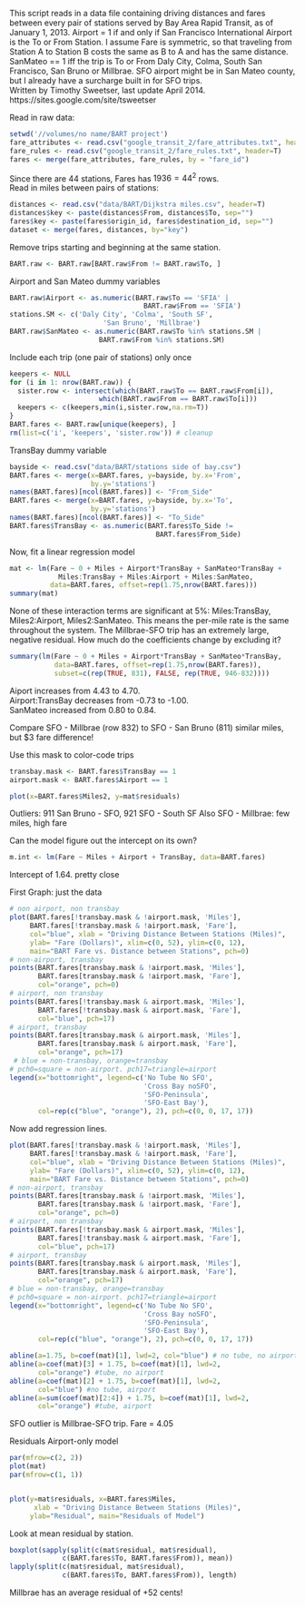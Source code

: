 This script reads in a data file containing driving distances and fares between every pair of stations served by Bay Area Rapid Transit, as of January 1, 2013. Airport = 1 if and only if San Francisco International Airport is the To or From Station. I assume Fare is symmetric, so that traveling from Station A to Station B costs the same as B to A and has the same distance. SanMateo == 1 iff the trip is To or From Daly City, Colma, South San Francisco, San Bruno or Millbrae. SFO airport might be in San Mateo county, but I already have a surcharge built in for SFO trips.  
Written by Timothy Sweetser, last update April 2014.
https://sites.google.com/site/tsweetser

Read in raw data:
```r
setwd('//volumes/no name/BART project')
fare_attributes <- read.csv("google_transit_2/fare_attributes.txt", header=T)
fare_rules <- read.csv("google_transit_2/fare_rules.txt", header=T)
fares <- merge(fare_attributes, fare_rules, by = "fare_id")
```
Since there are 44 stations, Fares has $1936 = 44^2$ rows.  
Read in miles between pairs of stations:
```r
distances <- read.csv("data/BART/Dijkstra miles.csv", header=T)
distances$key <- paste(distances$From, distances$To, sep="")
fares$key <- paste(fares$origin_id, fares$destination_id, sep="")
dataset <- merge(fares, distances, by="key")
```
Remove trips starting and beginning at the same station.
```r
BART.raw <- BART.raw[BART.raw$From != BART.raw$To, ]
```
Airport and San Mateo dummy variables
```r
BART.raw$Airport <- as.numeric(BART.raw$To == 'SFIA' | 
                                 BART.raw$From == 'SFIA')
stations.SM <- c('Daly City', 'Colma', 'South SF', 
                       'San Bruno', 'Millbrae')
BART.raw$SanMateo <- as.numeric(BART.raw$To %in% stations.SM |
                      BART.raw$From %in% stations.SM)
```
Include each trip (one pair of stations) only once
```r
keepers <- NULL
for (i in 1: nrow(BART.raw)) {
  sister.row <- intersect(which(BART.raw$To == BART.raw$From[i]),
                      which(BART.raw$From == BART.raw$To[i]))
  keepers <- c(keepers,min(i,sister.row,na.rm=T))
}
BART.fares <- BART.raw[unique(keepers), ]
rm(list=c('i', 'keepers', 'sister.row')) # cleanup
```
TransBay dummy variable 
```r
bayside <- read.csv("data/BART/stations side of bay.csv")
BART.fares <- merge(x=BART.fares, y=bayside, by.x='From', 
                    by.y='stations')
names(BART.fares)[ncol(BART.fares)] <- "From_Side"
BART.fares <- merge(x=BART.fares, y=bayside, by.x='To', 
                    by.y='stations')
names(BART.fares)[ncol(BART.fares)] <- "To_Side"
BART.fares$TransBay <- as.numeric(BART.fares$To_Side != 
                                    BART.fares$From_Side)
```
Now, fit a linear regression model
```r
mat <- lm(Fare ~ 0 + Miles + Airport*TransBay + SanMateo*TransBay +
            Miles:TransBay + Miles:Airport + Miles:SanMateo, 
          data=BART.fares, offset=rep(1.75,nrow(BART.fares)))
summary(mat)
```
None of these interaction terms are significant at 5%: Miles:TransBay, Miles2:Airport, Miles2:SanMateo. This means the per-mile rate is the same throughout the system. The Millbrae-SFO trip has an extremely large, negative residual. How much do the coefficients change by excluding it?
```r
summary(lm(Fare ~ 0 + Miles + Airport*TransBay + SanMateo*TransBay, 
           data=BART.fares, offset=rep(1.75,nrow(BART.fares)),
           subset=c(rep(TRUE, 831), FALSE, rep(TRUE, 946-832))))
```
Aiport increases from 4.43 to 4.70.  
Airport:TransBay decreases from -0.73 to -1.00.  
SanMateo increased from 0.80 to 0.84.  

Compare SFO - Millbrae (row 832) to SFO - San Bruno (811)
similar miles, but $3 fare difference!

Use this mask to color-code trips
```r
transbay.mask <- BART.fares$TransBay == 1 
airport.mask <- BART.fares$Airport == 1

plot(x=BART.fares$Miles2, y=mat$residuals)
```

Outliers: 911 San Bruno - SFO, 921 SFO - South SF
Also SFO - Millbrae: few miles, high fare  

Can the model figure out the intercept on its own?
```r
m.int <- lm(Fare ~ Miles + Airport + TransBay, data=BART.fares) 
``` 
Intercept of 1.64. pretty close

First Graph: just the data
```r
# non airport, non transbay
plot(BART.fares[!transbay.mask & !airport.mask, 'Miles'],
     BART.fares[!transbay.mask & !airport.mask, 'Fare'],
     col="blue", xlab = "Driving Distance Between Stations (Miles)", 
     ylab= "Fare (Dollars)", xlim=c(0, 52), ylim=c(0, 12),
     main="BART Fare vs. Distance between Stations", pch=0)
# non-airport, transbay
points(BART.fares[transbay.mask & !airport.mask, 'Miles'],
       BART.fares[transbay.mask & !airport.mask, 'Fare'],
       col="orange", pch=0)
# airport, non transbay
points(BART.fares[!transbay.mask & airport.mask, 'Miles'],
       BART.fares[!transbay.mask & airport.mask, 'Fare'],
       col="blue", pch=17)
# airport, transbay
points(BART.fares[transbay.mask & airport.mask, 'Miles'],
       BART.fares[transbay.mask & airport.mask, 'Fare'],
       col="orange", pch=17)
 # blue = non-transbay, orange=transbay
# pch0=square = non-airport. pch17=triangle=airport
legend(x="bottomright", legend=c('No Tube No SFO', 
                                 'Cross Bay noSFO',
                                 'SFO-Peninsula',
                                 'SFO-East Bay'), 
       col=rep(c("blue", "orange"), 2), pch=c(0, 0, 17, 17))
```
Now add regression lines.
```r
plot(BART.fares[!transbay.mask & !airport.mask, 'Miles'],
     BART.fares[!transbay.mask & !airport.mask, 'Fare'],
     col="blue", xlab = "Driving Distance Between Stations (Miles)", 
     ylab= "Fare (Dollars)", xlim=c(0, 52), ylim=c(0, 12),
     main="BART Fare vs. Distance between Stations", pch=0)
# non-airport, transbay
points(BART.fares[transbay.mask & !airport.mask, 'Miles'],
       BART.fares[transbay.mask & !airport.mask, 'Fare'],
       col="orange", pch=0)
# airport, non transbay
points(BART.fares[!transbay.mask & airport.mask, 'Miles'],
       BART.fares[!transbay.mask & airport.mask, 'Fare'],
       col="blue", pch=17)
# airport, transbay
points(BART.fares[transbay.mask & airport.mask, 'Miles'],
       BART.fares[transbay.mask & airport.mask, 'Fare'],
       col="orange", pch=17)
# blue = non-transbay, orange=transbay
# pch0=square = non-airport. pch17=triangle=airport
legend(x="bottomright", legend=c('No Tube No SFO', 
                                 'Cross Bay noSFO',
                                 'SFO-Peninsula',
                                 'SFO-East Bay'), 
       col=rep(c("blue", "orange"), 2), pch=c(0, 0, 17, 17))

abline(a=1.75, b=coef(mat)[1], lwd=2, col="blue") # no tube, no airport
abline(a=coef(mat)[3] + 1.75, b=coef(mat)[1], lwd=2, 
       col="orange") #tube, no airport
abline(a=coef(mat)[2] + 1.75, b=coef(mat)[1], lwd=2,
       col="blue") #no tube, airport
abline(a=sum(coef(mat)[2:4]) + 1.75, b=coef(mat)[1], lwd=2,
       col="orange") #tube, airport
```
SFO outlier is Millbrae-SFO trip. Fare = 4.05

Residuals
Airport-only model
```r
par(mfrow=c(2, 2))
plot(mat)
par(mfrow=c(1, 1))


plot(y=mat$residuals, x=BART.fares$Miles,
      xlab = "Driving Distance Between Stations (Miles)",
     ylab="Residual", main="Residuals of Model")
```


Look at mean residual by station.
```r
boxplot(sapply(split(c(mat$residual, mat$residual), 
             c(BART.fares$To, BART.fares$From)), mean))
lapply(split(c(mat$residual, mat$residual), 
             c(BART.fares$To, BART.fares$From)), length)
```
Millbrae has an average residual of +52 cents!